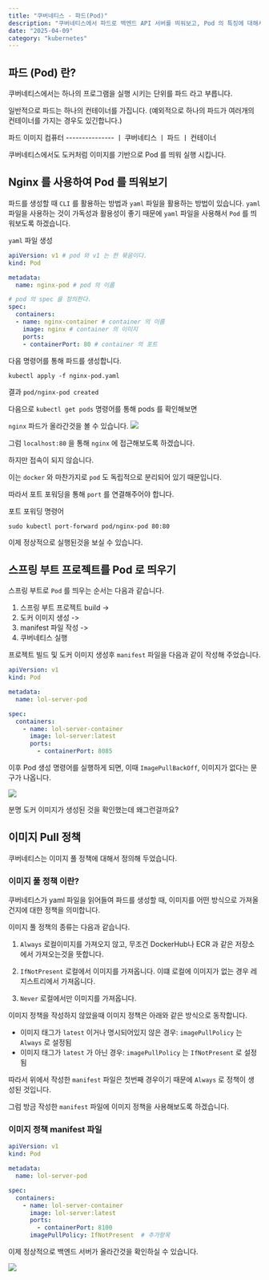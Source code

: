 ```yaml
---
title: "쿠버네티스 - 파드(Pod)"
description: "쿠버네티스에서 파드로 백엔드 API 서버를 띄워보고, Pod 의 특징에 대해서 알아보겠습니다."
date: "2025-04-09"
category: "kubernetes"
---
```


## 파드 (Pod) 란?

쿠버네티스에서는 하나의 프로그램을 실행 시키는 단위를 파드 라고 부릅니다.

일반적으로 파드는 하나의 컨테이너를 가집니다.
(예외적으로 하나의 파드가 여러개의 컨테이너를 가지는 경우도 있긴합니다.)


파드 이미지
컴퓨터 ---------------
ㅣ  쿠버네티스
ㅣ    파드
ㅣ      컨테이너

          
쿠버네티스에서도 도커처럼 이미지를 기반으로 Pod 를 띄워 실행 시킵니다.

## Nginx 를 사용하여 Pod 를 띄워보기
파드를 생성할 때 `CLI` 를 활용하는 방법과 `yaml` 파일을 활용하는 방법이 있습니다.
`yaml` 파일을 사용하는 것이 가독성과 활용성이 좋기 때문에 `yaml` 파일을 사용해서 `Pod` 를 띄워보도록 하겠습니다.

`yaml` 파일 생성
``` yaml
apiVersion: v1 # pod 와 v1 는 한 묶음이다.
kind: Pod

metadata:
  name: nginx-pod # pod 의 이름

# pod 의 spec 을 정의한다.
spec:
  containers:
  - name: nginx-container # container 의 이름
    image: nginx # container 의 이미지
    ports:
    - containerPort: 80 # container 의 포트
```

다음 명령어를 통해 파드를 생성합니다.

```shell
kubectl apply -f nginx-pod.yaml
```

결과
`pod/nginx-pod created`

다음으로 `kubectl get pods` 명령어를 통해 pods 를 확인해보면 

`nginx` 파드가 올라간것을 볼 수 있습니다.
![](/posts/kubernetes/k8s-pod/get-pods.png) 


그럼 `localhost:80` 을 통해 `nginx` 에 접근해보도록 하겠습니다.

하지만 접속이 되지 않습니다.

이는 `docker` 와 마찬가지로 `pod` 도 독립적으로 분리되어 있기 때문입니다.

따라서 포트 포워딩을 통해 `port` 를 연결해주어야 합니다.


포트 포워딩 명령어
```shell
sudo kubectl port-forward pod/nginx-pod 80:80
```

이제 정상적으로 실행된것을 보실 수 있습니다.


## 스프링 부트 프로젝트를 Pod 로 띄우기

스프링 부트로 `Pod` 를 띄우는 순서는 다음과 같습니다.

1. 스프링 부트 프로젝트 build -> 
2. 도커 이미지 생성 -> 
3. manifest 파일 작성 -> 
4. 쿠버네티스 실행

프로젝트 빌드 및 도커 이미지 생성후 `manifest` 파일을 다음과 같이 작성해 주었습니다.

``` yaml
apiVersion: v1
kind: Pod

metadata:
  name: lol-server-pod

spec:
  containers:
    - name: lol-server-container
      image: lol-server:latest
      ports:
        - containerPort: 8085
```

이후 Pod 생성 명령어를 실행하게 되면, 
이때 `ImagePullBackOff`, 이미지가 없다는 문구가 나옵니다.

![](/posts/kubernetes/k8s-pod/image-pull-back-off.png)

분명 도커 이미지가 생성된 것을 확인했는데 왜그런걸까요?

## 이미지 Pull 정책

쿠버네티스는 이미지 풀 정책에 대해서 정의해 두었습니다.

### 이미지 풀 정책 이란? 

쿠버네티스가 yaml 파일을 읽어들여 파드를 생성할 때, 이미지를 어떤 방식으로 가져올건지에 대한 정책을 의미합니다.

이미지 풀 정책의 종류는 다음과 같습니다.

1. `Always`
로컬이미지를 가져오지 않고, 무조건 DockerHub나 ECR 과 같은 저장소에서 가져오는것을 뜻합니다.

2. `IfNotPresent`
로컬에서 이미지를 가져옵니다. 이떄 로컬에 이미지가 없는 경우 레지스트리에서 가져옵니다.

3. `Never`
로컬에서만 이미지를 가져옵니다.

이미지 정책을 작성하지 않았을때 이미지 정책은 아래와 같은 방식으로 동작합니다.
- 이미지 태그가 `latest` 이거나 명시되어있지 않은 경우: `imagePullPolicy` 는 `Always` 로 설정됨
- 이미지 태그가 `latest` 가 아닌 경우: `imagePullPolicy` 는 `IfNotPresent` 로 설정됨

따라서 위에서 작성한 `manifest` 파일은 첫번째 경우이기 때문에 `Always` 로 정책이 생성된 것입니다.

그럼 방금 작성한 `manifest` 파일에 이미지 정책을 사용해보도록 하겠습니다.


### 이미지 정책 manifest 파일
``` yaml
apiVersion: v1
kind: Pod

metadata:
  name: lol-server-pod

spec:
  containers:
    - name: lol-server-container
      image: lol-server:latest
      ports:
        - containerPort: 8100
      imagePullPolicy: IfNotPresent  # 추가항목
```

이제 정상적으로 백엔드 서버가 올라간것을 확인하실 수 있습니다.

![](/posts/kubernetes/k8s-pod/running-pod.png)